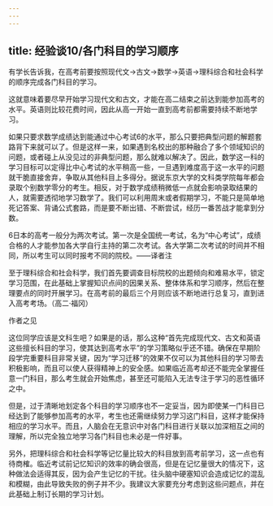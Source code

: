 ```yaml
---
---
---
```

title: 经验谈10/各门科目的学习顺序
---




有学长告诉我，在高考前要按照现代文→古文→数学→英语→理科综合和社会科学的顺序完成各门科目的学习。

这就意味着要尽早开始学习现代文和古文，才能在高二结束之前达到能参加高考的水平。英语则比较花费时间，因此从高一开始一直到高考前都需要持续不断地学习。

如果只要求数学成绩达到能通过中心考试6的水平，那么只要把典型问题的解题套路背下来就可以了。但是这样一来，如果遇到名校出的那种融合了多个领域知识的问题，或者碰上从没见过的非典型问题，那么就难以解决了。因此，数学这一科的学习目标可以定得比中心考试的水平稍高一些，一旦遇到难度高于这一水平的问题就干脆直接舍弃，争取从其他科目上多得分。据说东京大学的文科类学院每年都会录取个别数学零分的考生。相反，对于数学成绩稍微低一点就会影响录取结果的人，就需要透彻地学习数学了。我们可以利用周末或者假期学习，不能只是简单地死记答案、背诵公式套路，而是要不断出错、不断尝试，经历一番苦战才能拿到分数。

6日本的高考一般分为两次考试。第一次是全国统一考试，名为“中心考试”，成绩合格的人才能参加各大学自行主持的第二次考试。各大学第二次考试的时间并不相同，所以考生可以同时报考不同的院校。——译者注

至于理科综合和社会科学，我们首先要调查目标院校的出题倾向和难易水平，锁定学习范围，在此基础上掌握知识点间的因果关系、整体体系和学习顺序，然后在整理要点的同时开展学习。在高考前的最后三个月则应该不断地进行总复习，直到进入高考考场。（高二·福冈）





作者之见


这位同学应该是文科生吧？如果是的话，那么这种“首先完成现代文、古文和英语这些擅长科目的学习，使其达到高考水平”的学习策略似乎还不错。确保在早期阶段学完重要科目非常关键，因为“学习迁移”的效果不仅可以为其他科目的学习带去积极影响，而且可以使人获得精神上的安全感。如果临近高考却还不能完全掌握任意一门科目，那么考生就会开始焦虑，甚至还可能陷入无法专注于学习的恶性循环之中。

但是，过于清晰地划定各个科目的学习顺序也不一定妥当，因为即使某一门科目已经达到了能够参加高考的水平，考生也还需继续努力学习这门科目，这样才能保持相应的学习水平。而且，人脑会在无意识中对各门科目进行关联以加深相互之间的理解，所以完全独立地学习各门科目也未必是一件好事。

另外，把理科综合和社会科学等记忆量比较大的科目放到高考前学习，这一点也有待商榷。临近考试前记忆知识的效率的确会很高，但是在记忆量很大的情况下，这种做法会适得其反，因为会产生记忆的干扰。往头脑中硬塞知识会造成记忆的混乱和模糊，由此导致失败的例子并不少。我建议大家要充分考虑到这些问题点，并在此基础上制订长期的学习计划。